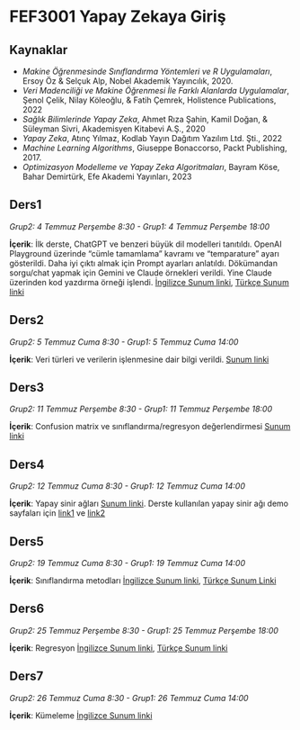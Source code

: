 # FEF3001 Yapay Zekaya Giriş

## Kaynaklar

- *Makine Öğrenmesinde Sınıflandırma Yöntemleri ve R Uygulamaları*, Ersoy Öz & Selçuk Alp, Nobel Akademik Yayıncılık, 2020.
- *Veri Madenciliği ve Makine Öğrenmesi İle Farklı Alanlarda Uygulamalar*, Şenol Çelik, Nilay Köleoğlu, & Fatih Çemrek, Holistence Publications, 2022
- *Sağlık Bilimlerinde Yapay Zeka*, Ahmet Rıza Şahin, Kamil Doğan, & Süleyman Sivri, Akademisyen Kitabevi A.Ş., 2020
- *Yapay Zeka*, Atınç Yılmaz, Kodlab Yayın Dağıtım Yazılım Ltd. Şti., 2022
- *Machine Learning Algorithms*, Giuseppe Bonaccorso, Packt Publishing, 2017.
- *Optimizasyon Modelleme ve Yapay Zeka Algoritmaları*, Bayram Köse, Bahar Demirtürk, Efe Akademi Yayınları, 2023

## Ders1

*Grup2: 4 Temmuz Perşembe 8:30 - Grup1: 4 Temmuz Perşembe 18:00*

**İçerik**: İlk derste, ChatGPT ve benzeri büyük dil modelleri tanıtıldı. OpenAI Playground üzerinde "cümle tamamlama" kavramı ve "temparature" ayarı gösterildi. Daha iyi çıktı almak için Prompt ayarları anlatıldı. Dökümandan sorgu/chat yapmak için Gemini ve Claude örnekleri verildi. Yine Claude üzerinden kod yazdırma örneği işlendi. [İngilizce Sunum linki](ders1.ipynb), [Türkçe Sunum linki](ders1-TR.qmd) 

<!--  Uygulamada kullanılacak dosyalar: [mtcars (Excel)](files/mtcars.xlsx) -->

## Ders2

*Grup2: 5 Temmuz Cuma 8:30 - Grup1: 5 Temmuz Cuma 14:00*

**İçerik**: Veri türleri ve verilerin işlenmesine dair bilgi verildi.  [Sunum linki](ders2.qmd)

## Ders3

*Grup2: 11 Temmuz Perşembe 8:30 - Grup1: 11 Temmuz Perşembe 18:00*

**İçerik**: Confusion matrix ve sınıflandırma/regresyon değerlendirmesi [Sunum linki](ders3.qmd)

## Ders4

*Grup2: 12 Temmuz Cuma 8:30 - Grup1: 12 Temmuz Cuma 14:00*

**İçerik**: Yapay sinir ağları [Sunum linki](files/neural_network.pdf). Derste kullanılan yapay sinir ağı demo sayfaları için [link1](https://ml-playground.com/) ve [link2](https://akarzazi.github.io/neural-network-playground/)

## Ders5

*Grup2: 19 Temmuz Cuma 8:30 - Grup1: 19 Temmuz Cuma 14:00*

**İçerik**: Sınıflandırma metodları [İngilizce Sunum linki](ders5.qmd), [Türkçe Sunum Linki](ders5-TR.qmd)


## Ders6

*Grup2: 25 Temmuz Perşembe 8:30 - Grup1: 25 Temmuz Perşembe 18:00*

**İçerik**: Regresyon [İngilizce Sunum linki](ders6.qmd), [Türkçe Sunum linki](ders6-TR.qmd)

## Ders7

*Grup2: 26 Temmuz Cuma 8:30 - Grup1: 26 Temmuz Cuma 14:00*

**İçerik**: Kümeleme [İngilizce Sunum linki](ders7.qmd)
